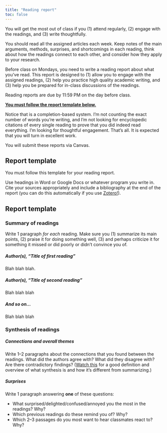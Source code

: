 ```yaml
---
title: "Reading report"
toc: false
---
```


You will get the most out of class if you (1) attend regularly, (2) engage with the readings, and (3) write thoughtfully.

You should read all the assigned articles each week. Keep notes of the main arguments, methods, surprises, and shortcomings in each reading, think about how the readings connect to each other, and consider how they apply to your research. 

Before class on Mondays, you need to write a reading report about what you've read. This report is designed to (1) allow you to engage with the assigned readings, (2) help you practice high quality academic writing, and (3) help you be prepared for in-class discussions of the readings.

Reading reports are due by 11:59 PM on the day before class. 

[**You must follow the report template below.**](#report-template)

Notice that is a completion-based system. I'm not counting the exact number of words you're writing, and I'm not looking for encyclopedic citations of every single reading to prove that you did indeed read everything. I'm looking for thoughtful engagement. That's all. It is expected that you will turn in excellent work. 

You will submit these reports via Canvas.


## Report template

You must follow this template for your reading report. 

Use headings in Word or Google Docs or whatever program you write in. Cite your sources appropriately and include a bibliography at the end of the report (you can do this automatically if you use [Zotero!](https://www.zotero.org/)).

::: {.callout-tip}

## Report template

### Summary of readings

Write 1 paragraph *for each* reading. Make sure you (1) summarize its main points, (2) praise it for doing something well, (3) and perhaps criticize it for something it missed or did poorly or didn't convince you of.

##### Author(s), "Title of first reading"

Blah blah blah.

##### Author(s), "Title of second reading"

Blah blah blah

##### And so on…

Blah blah blah

### Synthesis of readings

##### Connections and overall themes

Write 1–2 paragraphs about the connections that you found between the readings. What did the authors agree with? What did they disagree with? Are there contradictory findings? ([Watch this](https://www.youtube.com/watch?v=R_rnkM7jvlY) for a good definition and overview of what synthesis is and how it's different from summarizing.)

##### Surprises

Write 1 paragraph answering **one** of these questions:

- What surprised/delighted/confused/annoyed you the most in the readings? Why?
- Which previous readings do these remind you of? Why?
- Which 2–3 passages do you most want to hear classmates react to? Why?

:::
